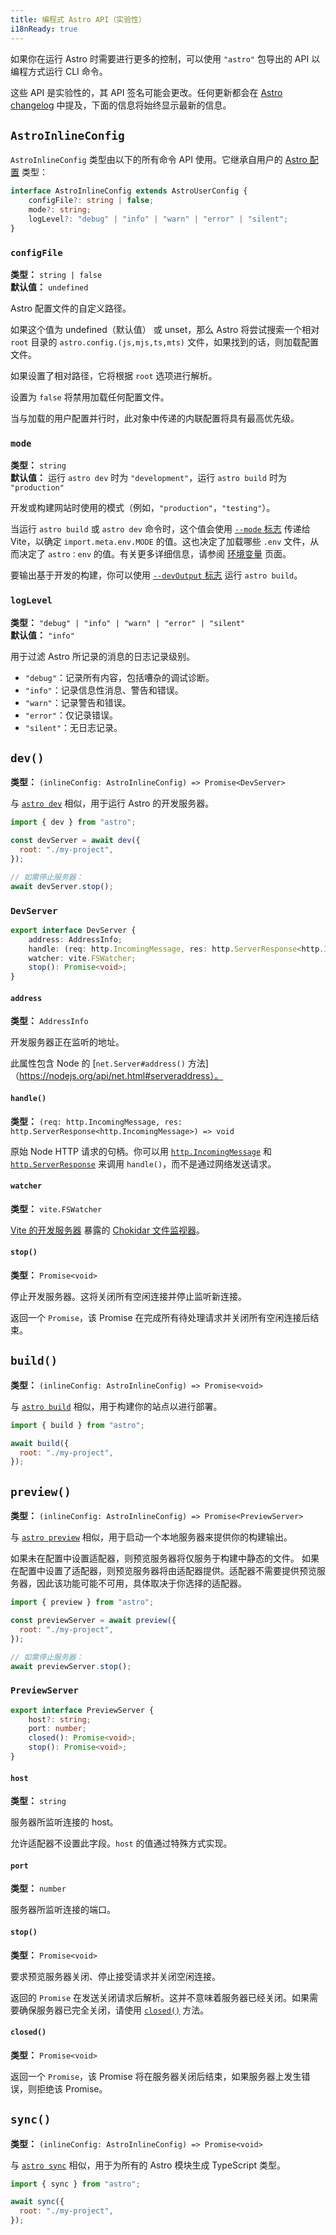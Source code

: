 ```yaml
---
title: 编程式 Astro API（实验性）
i18nReady: true
---
```


如果你在运行 Astro 时需要进行更多的控制，可以使用 `"astro"` 包导出的 API 以编程方式运行 CLI 命令。

这些 API 是实验性的，其 API 签名可能会更改。任何更新都会在 [Astro changelog](https://github.com/withastro/astro/blob/main/packages/astro/CHANGELOG.md) 中提及，下面的信息将始终显示最新的信息。

## `AstroInlineConfig`

`AstroInlineConfig` 类型由以下的所有命令 API 使用。它继承自用户的 [Astro 配置](/zh-cn/reference/configuration-reference/) 类型：

```ts
interface AstroInlineConfig extends AstroUserConfig {
	configFile?: string | false;
	mode?: string;
	logLevel?: "debug" | "info" | "warn" | "error" | "silent";
}
```

### `configFile`

<p>

**类型：** `string | false`<br />
**默认值：** `undefined`
</p>

Astro 配置文件的自定义路径。

如果这个值为 undefined（默认值） 或 unset，那么 Astro 将尝试搜索一个相对 `root` 目录的 `astro.config.(js,mjs,ts,mts)` 文件，如果找到的话，则加载配置文件。

如果设置了相对路径，它将根据 `root` 选项进行解析。

设置为 `false` 将禁用加载任何配置文件。

当与加载的用户配置并行时，此对象中传递的内联配置将具有最高优先级。

### `mode`

<p>

**类型：** `string`<br />
**默认值：** 运行 `astro dev` 时为 `"development"`，运行 `astro build` 时为 `"production"`<br />
<Since v="5.0.0" />
</p>

开发或构建网站时使用的模式（例如，`"production"`，`"testing"`）。

当运行 `astro build` 或 `astro dev` 命令时，这个值会使用 [`--mode` 标志](/zh-cn/reference/cli-reference/#--mode-string) 传递给 Vite，以确定 `import.meta.env.MODE` 的值。这也决定了加载哪些 `.env` 文件，从而决定了 `astro：env` 的值。有关更多详细信息，请参阅 [环境变量](/zh-cn/guides/environment-variables/) 页面。

要输出基于开发的构建，你可以使用 [`--devOutput` 标志](/zh-cn/reference/cli-reference/#--devoutput) 运行 `astro build`。

### `logLevel`

<p>

**类型：** `"debug" | "info" | "warn" | "error" | "silent"`<br />
**默认值：** `"info"`
</p>

用于过滤 Astro 所记录的消息的日志记录级别。

- `"debug"`：记录所有内容，包括嘈杂的调试诊断。
- `"info"`：记录信息性消息、警告和错误。
- `"warn"`：记录警告和错误。
- `"error"`：仅记录错误。
- `"silent"`：无日志记录。

## `dev()`

<p>

**类型：** `(inlineConfig: AstroInlineConfig) => Promise<DevServer>`
</p>

与 [`astro dev`](/zh-cn/reference/cli-reference/#astro-dev) 相似，用于运行 Astro 的开发服务器。

```js
import { dev } from "astro";

const devServer = await dev({
  root: "./my-project",
});

// 如需停止服务器：
await devServer.stop();
```

### `DevServer`

```ts
export interface DevServer {
	address: AddressInfo;
	handle: (req: http.IncomingMessage, res: http.ServerResponse<http.IncomingMessage>) => void;
	watcher: vite.FSWatcher;
	stop(): Promise<void>;
}
```

#### `address`

<p>

**类型：** `AddressInfo`
</p>

开发服务器正在监听的地址。

此属性包含 Node 的 [`net.Server#address()` 方法]（https://nodejs.org/api/net.html#serveraddress）。

#### `handle()`

<p>

**类型：** `(req: http.IncomingMessage, res: http.ServerResponse<http.IncomingMessage>) => void`
</p>

原始 Node HTTP 请求的句柄。你可以用 [`http.IncomingMessage`](https://nodejs.org/api/http.html#class-httpincomingmessage) 和 [`http.ServerResponse`](https://nodejs.org/api/http.html#class-httpserverresponse) 来调用 `handle()`，而不是通过网络发送请求。

#### `watcher`

<p>

**类型：** `vite.FSWatcher`
</p>

[Vite 的开发服务器](https://cn.vite.dev/guide/api-javascript#vitedevserver) 暴露的 [Chokidar 文件监视器](https://github.com/paulmillr/chokidar#getting-started)。

#### `stop()`

<p>

**类型：** `Promise<void>`
</p>

停止开发服务器。这将关闭所有空闲连接并停止监听新连接。

返回一个 `Promise`，该 Promise 在完成所有待处理请求并关闭所有空闲连接后结束。

## `build()`

<p>

**类型：** `(inlineConfig: AstroInlineConfig) => Promise<void>`
</p>

与 [`astro build`](/zh-cn/reference/cli-reference/#astro-build) 相似，用于构建你的站点以进行部署。

```js
import { build } from "astro";

await build({
  root: "./my-project",
});
```

## `preview()`

<p>

**类型：** `(inlineConfig: AstroInlineConfig) => Promise<PreviewServer>`
</p>

与 [`astro preview`](/zh-cn/reference/cli-reference/#astro-preview) 相似，用于启动一个本地服务器来提供你的构建输出。

如果未在配置中设置适配器，则预览服务器将仅服务于构建中静态的文件。
如果在配置中设置了适配器，则预览服务器将由适配器提供。适配器不需要提供预览服务器，因此该功能可能不可用，具体取决于你选择的适配器。

```js
import { preview } from "astro";

const previewServer = await preview({
  root: "./my-project",
});

// 如需停止服务器：
await previewServer.stop();
```

### `PreviewServer`

```ts
export interface PreviewServer {
	host?: string;
	port: number;
	closed(): Promise<void>;
	stop(): Promise<void>;
}
```

#### `host`

<p>

**类型：** `string`
</p>

服务器所监听连接的 host。

允许适配器不设置此字段。`host` 的值通过特殊方式实现。

#### `port`

<p>

**类型：** `number`
</p>

服务器所监听连接的端口。

#### `stop()`

<p>

**类型：** `Promise<void>`
</p>

要求预览服务器关闭、停止接受请求并关闭空闲连接。

返回的 `Promise` 在发送关闭请求后解析。这并不意味着服务器已经关闭。如果需要确保服务器已完全关闭，请使用 [`closed()`](#closed) 方法。

#### `closed()`

<p>

**类型：** `Promise<void>`
</p>

返回一个 `Promise`，该 Promise 将在服务器关闭后结束，如果服务器上发生错误，则拒绝该 Promise。

## `sync()`

<p>

**类型：** `(inlineConfig: AstroInlineConfig) => Promise<void>`
</p>

与 [`astro sync`](/zh-cn/reference/cli-reference/#astro-sync) 相似，用于为所有的 Astro 模块生成 TypeScript 类型。

```js
import { sync } from "astro";

await sync({
  root: "./my-project",
});
```
